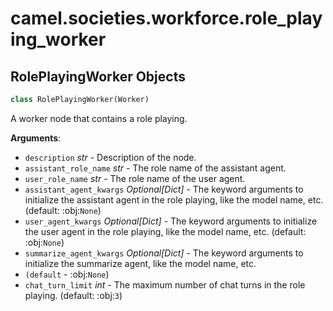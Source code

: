 <a id="camel.societies.workforce.role_playing_worker"></a>

# camel.societies.workforce.role\_playing\_worker

<a id="camel.societies.workforce.role_playing_worker.RolePlayingWorker"></a>

## RolePlayingWorker Objects

```python
class RolePlayingWorker(Worker)
```

A worker node that contains a role playing.

**Arguments**:

- `description` _str_ - Description of the node.
- `assistant_role_name` _str_ - The role name of the assistant agent.
- `user_role_name` _str_ - The role name of the user agent.
- `assistant_agent_kwargs` _Optional[Dict]_ - The keyword arguments to
  initialize the assistant agent in the role playing, like the model
  name, etc. (default: :obj:`None`)
- `user_agent_kwargs` _Optional[Dict]_ - The keyword arguments to
  initialize the user agent in the role playing, like the model name,
  etc. (default: :obj:`None`)
- `summarize_agent_kwargs` _Optional[Dict]_ - The keyword arguments to
  initialize the summarize agent, like the model name, etc.
- `(default` - :obj:`None`)
- `chat_turn_limit` _int_ - The maximum number of chat turns in the role
  playing. (default: :obj:`3`)

